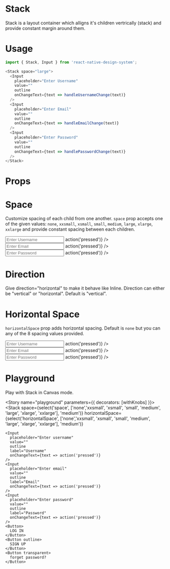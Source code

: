 
<Meta title="Stack" component={Stack} />

# Stack
Stack is a layout container which alligns it's children vertrically (stack) and provide constant margin around them.

# Usage
```js
import { Stack, Input } from 'react-native-design-system';

<Stack space="large">
  <Input
    placeholder="Enter Username"
    value=""
    outline
    onChangeText={text => handleUsernameChange(text)}
  />
  <Input
    placeholder="Enter Email"
    value=""
    outline
    onChangeText={text => handleEmailChange(text)}
  />
  <Input
    placeholder="Enter Password"
    value=""
    outline
    onChangeText={text => handlePasswordChange(text)}
  />
</Stack>
```

# Props
<Props of={Stack} />

# Space
Customize spacing of each child from one another. `space` prop accepts one of the given values: `none`, `xxsmall`, `xsmall`, `small`, `medium`, `large`, `xlarge`, `xxlarge` and provide constant spacing between each children.

<Preview>
  <Story name="space">
      <Stack space="large">
        <Input
          placeholder="Enter Username"
          value=""
          outline
          onChangeText={text => action('pressed')}
        />
        <Input
          placeholder="Enter Email"
          value=""
          outline
          onChangeText={text => action('pressed')}
        />
        <Input
          placeholder="Enter Password"
          value=""
          outline
          onChangeText={text => action('pressed')}
        />
      </Stack>
  </Story>
</Preview>

# Direction
Give direction="horizontal" to make it behave like Inline. Direction can either be "vertical" or "horizontal". Default is "vertical".

# Horizontal Space
`horizontalSpace` prop adds horizontal spacing. Default is `none` but you can any of the 8 spacing values provided.

<Preview>
  <Story name="horizontalSpace">
      <Stack space="large" horizontalSpace="xxlarge">
        <Input
          placeholder="Enter Username"
          value=""
          outline
          onChangeText={text => action('pressed')}
        />
        <Input
          placeholder="Enter Email"
          value=""
          outline
          onChangeText={text => action('pressed')}
        />
        <Input
          placeholder="Enter Password"
          value=""
          outline
          onChangeText={text => action('pressed')}
        />
      </Stack>
  </Story>
</Preview>

# Playground
Play with Stack in Canvas mode.

<Story name="playground" parameters={{ decorators: [withKnobs] }}>
 <Stack
  space={select('space', ['none','xxsmall', 'xsmall', 'small', 'medium', 'large', 'xlarge', 'xxlarge'], 'medium')}
  horizontalSpace={select('horizontalSpace', ['none','xxsmall', 'xsmall', 'small', 'medium', 'large', 'xlarge', 'xxlarge'], 'medium')}
  >
    <Input
      placeholder="Enter username"
      value=""
      outline
      label="Username"
      onChangeText={text => action('pressed')}
    />
    <Input
      placeholder="Enter email"
      value=""
      outline
      label="Email"
      onChangeText={text => action('pressed')}
    />
    <Input
      placeholder="Enter password"
      value=""
      outline
      label="Password"
      onChangeText={text => action('pressed')}
    />
    <Button>
      LOG IN
    </Button>
    <Button outline>
      SIGN UP
    </Button>
    <Button transparent>
      forget password?
    </Button>
  </Stack>
</Story>